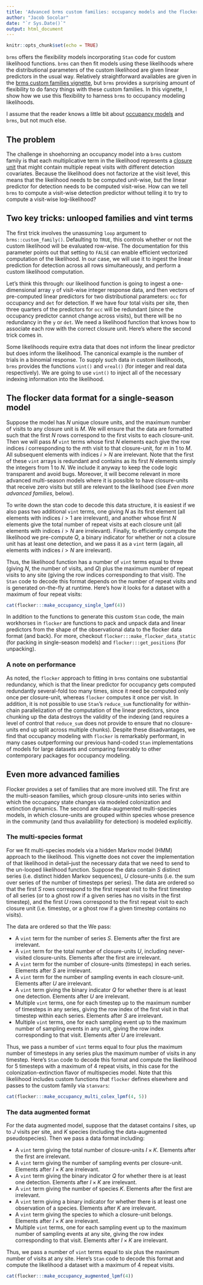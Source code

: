 ```yaml
---
title: 'Advanced brms custom families: occupancy models and the flocker data format'
author: "Jacob Socolar"
date: "`r Sys.Date()`"
output: html_document
---
```


```r
knitr::opts_chunk$set(echo = TRUE)
```

`brms` offers the flexibility models incorporating `Stan` code for custom likelihood functions. `brms` can then fit models using these likelihoods where the distributional parameters of the custom likelihood are given linear predictors in the usual way. Relatively straightforward availables are given in the [brms custom families vignette](https://cran.r-project.org/web/packages/brms/vignettes/brms_customfamilies.html), but `brms` provides a surprising amount of flexibility to do fancy things with these custom families. In this vignette, I show how we use this flexibility to harness `brms` to occupancy modeling likelihoods.

I assume that the reader knows a little bit about [occupancy models](https://jsocolar.github.io/closureOccupancy/) and `brms`, but not much else.

## The problem
The challenge in shoehorning an occupancy model into a `brms` custom family is that each multiplicative term in the likelihood represents a [closure unit](https://jsocolar.github.io/flocker/articles/flocker_tutorial.html#terms-and-definitions) that might contain multiple repeat visits with different detection covariates. Because the likelihood does not factorize at the visit level, this means that the likelihood needs to be computed unit-wise, but the linear predictor for detection needs to be computed visit-wise. How can we tell `brms` to compute a visit-wise detection predictor without telling it to try to compute a visit-wise log-likelihood?

## Two key tricks: unlooped families and vint terms
The first trick involves the unassuming `loop` argument to `brms::custom_family()`. Defaulting to `TRUE`, this controls whether or not the custom likelihood will be evaluated row-wise. The documentation for this parameter points out that setting to `FALSE` can enable efficient vectorized computation of the likelihood. In our case, we will use it to ingest the linear prediction for detection across all rows simultaneously, and perform a custom likelihood computation.

Let's think this through: our likelihood function is going to ingest a one-dimensional array `y` of visit-wise integer response data, and then vectors of pre-computed linear predictors for two distributional parameters: `occ` for occupancy and `det` for detection. If we have four total visits per site, then three quarters of the predictors for `occ` will be redundant (since the occupancy predictor cannot change across visits), but there will be no redundancy in the `y` or `det`. We need a likelihood function that knows how to associate each row with the correct closure unit.  Here's where the second trick comes in.

Some likelihoods require extra data that does not inform the linear predictor but does inform the likelihood. The canonical example is the number of trials in a binomial response. To supply such data in custom likelihoods, `brms` provides the functions `vint()` and `vreal()` (for integer and real data respectively). We are going to use `vint()` to inject all of the necessary indexing information into the likelihood.

## The flocker data format for a single-season model
Suppose the model has $N$ unique closure units, and the maximum number of visits to any closure unit is $M$. We will ensure that the data are formatted such that the first $N$ rows correspond to the first visits to each closure-unit. Then we will pass $M$ `vint` terms whose first $N$ elements each give the row indices $i$ corresponding to the $m$th visit to that closure-unit, for $m$ in $1$ to $M$. All subsequent elements with indices $i > N$ are irrelevant. Note that the first of these `vint` arrays is redundant and contains as its first $N$ elements simply the integers from 1 to $N$. We include it anyway to keep the code logic transparent and avoid bugs. Moreover, it will become relevant in more advanced multi-season models where it is possible to have closure-units that receive zero visits but still are relevant to the likelihood (see *Even more advanced families*, below).

To write down the stan code to decode this data structure, it is easiest if we also pass two additional `vint` terms, one giving $N$ as its first element (all elements with indices $i > 1$ are irrelevant), and another whose first $N$ elements give the total number of repeat visits at each closure unit (all elements with indices $i > N$ are irrelevant). Finally, to efficiently compute the likelihood we pre-compute $Q$, a binary indicator for whether or not a closure unit has at least one detection, and we pass it as a `vint` term (again, all elements with indices $i > N$ are irrelevant).

Thus, the likelihood function has a number of `vint` terms equal to three (giving $N$, the number of visits, and $Q$) plus the maximum number of repeat visits to any site (giving the row indices corresponding to that visit). The `Stan` code to decode this format depends on the number of repeat visits and is generated on-the-fly at runtime. Here's how it looks for a dataset with a maximum of four repeat visits:

```r
cat(flocker:::make_occupancy_single_lpmf(4))

```

In addition to the functions to generate this custom `Stan` code, the main workhorses in `flocker` are functions to pack and unpack data and linear predictors from the shape of the observational data to the flocker data format (and back). For more, checkout `flocker:::make_flocker_data_static` (for packing in single-season models) and `flocker:::get_positions` (for unpacking).

### A note on performance
As noted, the `flocker` approach to fitting in `brms` contains one substantial redundancy, which is that the linear predictor for occupancy gets computed redundantly several-fold too many times, since it need be computed only once per closure-unit, whereas `flocker` computes it once per visit. In addition, it is not possible to use `Stan`'s `reduce_sum` functionality for within-chain parallelization of the computation of the linear predictors, since chunking up the data destroys the validity of the indexing (and requires a level of control that `reduce_sum` does not provide to ensure that no closure-units end up split across multiple chunks). Despite these disadvantages, we find that occupancy modeling with `flocker` is remarkably performant, in many cases outperforming our previous hand-coded `Stan` implementations of models for large datasets and comparing favorably to other contemporary packages for occupancy modeling. 

## Even more advanced families
Flocker provides a set of families that are more involved still. The first are the multi-season families, which group closure-units into series within which the occupancy state changes via modeled colonization and extinction dynamics. The second are data-augmented multi-species models, in which closure-units are grouped within species whose presence in the community (and thus availablility for detection) is modeled explicitly.

### The multi-species format
For we fit multi-species models via a hidden Markov model (HMM) approach to the likelihood. This vignette does not cover the implementation of that likelihood in detail--just the necessary data that we need to send to the un-looped likelihood function. Suppose the data contain $S$ distinct series (i.e. distinct hidden Markov sequences), $U$ closure-units (i.e. the sum over series of the number of timesteps per series). The data are ordered so that the first $S$ rows correspond to the first repeat visit to the first timestep of all series (or to a ghost row if a given series has no visits in the first timestep), and the first $U$ rows correspond to the first repeat visit to each closure unit (i.e. timestep, or a ghost row if a given timestep contains no visits).

The data are ordered so that the We pass:

- A `vint` term for the number of series $S$. Elements after the first are irrelevant.
- A `vint` term for the total number of closure-units $U$, including never-visited closure-units. Elements after the first are irrelevant.
- A `vint` term for the number of closure-units (timesteps) in each series. Elements after $S$ are irrelevant.
- A `vint` term for the number of sampling events in each closure-unit. Elements after $U$ are irrelevant.
- A `vint` term giving the binary indicator $Q$ for whether there is at least one detection. Elements after $U$ are irrelevant.
- Multiple `vint` terms, one for each timestep up to the maximum number of timesteps in any series, giving the row index of the first visit in that timestep within each series. Elements after $S$ are irrelevant.
- Multiple `vint` terms, one for each sampling event up to the maximum number of sampling events in any unit, giving the row index corresponding to that visit. Elements after $U$ are irrelevant.

Thus, we pass a number of `vint` terms equal to four plus the maximum number of timesteps in any series plus the maximum number of visits in any timestep. Here's `Stan` code to decode this format and compute the likelihood for 5 timesteps with a maximum of 4 repeat visits, in this case for the colonization-extinction flavor of multispecies model. Note that this likeliihood includes custom functions that `flocker` defines elsewhere and passes to the custom family via `stanvars`:

```r
cat(flocker:::make_occupancy_multi_colex_lpmf(4, 5))

```

### The data augmented format
For the data augmented model, suppose that the dataset contains $I$ sites, up to $J$ visits per site, and $K$ species (including the data-augmented pseudospecies). Then we pass a data format including:

- A `vint` term giving the total number of closure-units $I \times K$. Elements after the first are irrelevant.
- A `vint` term giving the number of sampling events per closure-unit. Elements after $I \times K$ are irrelevant.
- A `vint` term giving the binary indicator $Q$ for whether there is at least one detection. Elements after $I \times K$ are irrelevant.
- A `vint` term giving the number of species $K$. Elements after the first are irrelevant.
- A `vint` term giving a binary indicator for whether there is at least one observation of a species. Elements after $K$ are irrelevant.
- A `vint` term giving the species to which a closure-unit belongs. Elements after $I \times K$ are irrelevant.
- Multiple `vint` terms, one for each sampling event up to the maximum number of sampling events at any site, giving the row index corresponding to that visit. Elements after $I \times K$ are irrelevant.

Thus, we pass a number of `vint` terms equal to six plus the maximum number of visits at any site. Here's `Stan` code to decode this format and compute the likelihood a dataset with a maximum of 4 repeat visits.

```r
cat(flocker:::make_occupancy_augmented_lpmf(4))

```